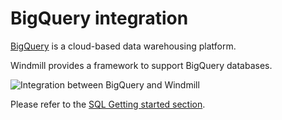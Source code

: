 
# BigQuery integration

[BigQuery](https://cloud.google.com/bigquery) is a cloud-based data warehousing platform.

Windmill provides a framework to support BigQuery databases.

![Integration between BigQuery and Windmill](../assets/integrations/bigquery_header.png 'Connect a BigQuery instance with Windmill')

Please refer to the [SQL Getting started section](../getting_started/0_scripts_quickstart/5_sql_quickstart/index.mdx).

<div className="grid grid-cols-2 gap-6 mb-4">
	<DocCard
		title="SQL (PostgreSQL, MySQL, MS SQL, BigQuery, Snowflake) Quickstart"
		description="Learn how to build your first script in PostgreSQL, MySQL, BigQuery, Snowflake."
		href="/docs/getting_started/scripts_quickstart/sql"
	/>
</div>

